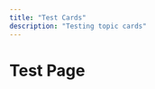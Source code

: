 ```yaml
---
title: "Test Cards"
description: "Testing topic cards"
---
```



# Test Page

<TopicCardGrid>
  <TopicCard
    title="Test Card"
    description="This is a test card"
    links={[
      { text: 'Link 1', href: '/test1' },
      { text: 'Link 2', href: '/test2' },
    ]}
  />
</TopicCardGrid>
